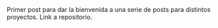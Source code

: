 <ProjectCard title="Post de bienvenida" link="https://github.com/cv-2020-1/cv-2020-1.github.io" bg="linear-gradient(to right, #D4145A 0%, #FBB03B 100%)">
Primer post para dar la bienvenida a una serie de posts para distintos proyectos. Link a repositorio.
</ProjectCard>